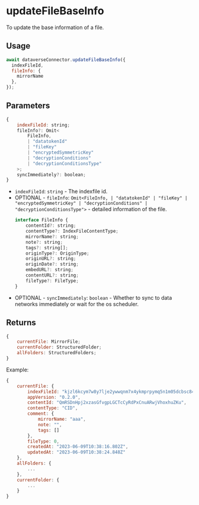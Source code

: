# updateFileBaseInfo

To update the base information of a file.

## Usage

```js
await dataverseConnector.updateFileBaseInfo({
  indexFileId,
  fileInfo: {
    mirrorName
  },
});
```

## Parameters
```js
{
    indexFileId: string;
    fileInfo?: Omit<
        FileInfo,
        | "datatokenId"
        | "fileKey"
        | "encryptedSymmetricKey"
        | "decryptionConditions"
        | "decryptionConditionsType"
    >;
    syncImmediately?: boolean;
}
```
- `indexFileId`: `string` - The indexfile id.
- OPTIONAL - `fileInfo`: `Omit<FileInfo, | "datatokenId" | "fileKey" | "encryptedSymmetricKey" | "decryptionConditions" | "decryptionConditionsType">` - detailed information of the file.
    ```js
    interface FileInfo {
        contentId?: string;
        contentType?: IndexFileContentType;
        mirrorName?: string;
        note?: string;
        tags?: string[];
        originType?: OriginType;
        originURL?: string;
        originDate?: string;
        embedURL?: string;
        contentURL?: string;
        fileType?: FileType;
    }
    ```
- OPTIONAL - `syncImmediately`: `boolean` - Whether to sync to data networks immediately or wait for the os scheduler.

## Returns
```js
{
    currentFile: MirrorFile;
    currentFolder: StructuredFolder;
    allFolders: StructuredFolders;
}
```
Example:
```js
{
    currentFile: {
        indexFileId: "kjzl6kcym7w8y7lje2ywwqnm7x4ykmprpymq5n1m05dcbsc8431p6bs2y45j7z5",
        appVersion: "0.2.0",
        contentId: "QmRSDnHpj2xzasGfvgpLGCTcCyRdPxCnuARwjVhoxhuZKu",
        contentType: "CID",
        comment: {
            mirrorName: "aaa",
            note: "",
            tags: []
        },
        fileType: 0,
        createdAt: "2023-06-09T10:38:16.802Z",
        updatedAt: "2023-06-09T10:38:24.848Z"
    },
    allFolders: {
        ...
    },
    currentFolder: {
        ...
    }
}
```
